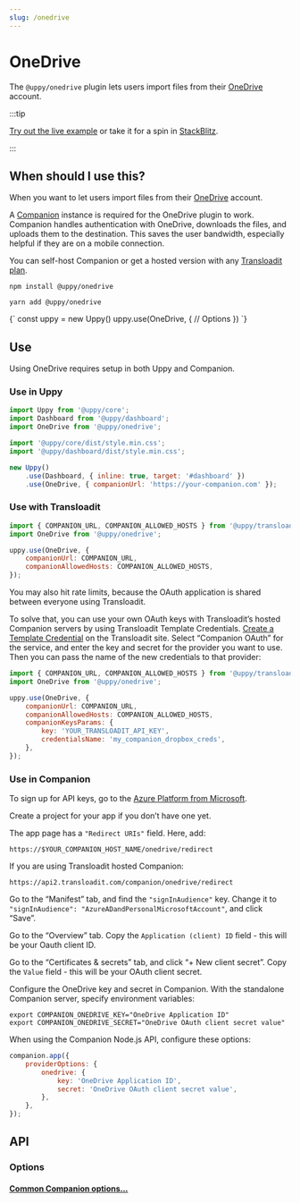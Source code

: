 ```yaml
---
slug: /onedrive
---
```




# OneDrive

The `@uppy/onedrive` plugin lets users import files from their
[OneDrive](https://onedrive.com) account.

:::tip

[Try out the live example](/examples) or take it for a spin in
[StackBlitz](https://stackblitz.com/edit/vitejs-vite-zaqyaf?file=main.js).

:::

## When should I use this?

When you want to let users import files from their
[OneDrive](https://onedrive.com) account.

A [Companion](/docs/companion) instance is required for the OneDrive plugin to
work. Companion handles authentication with OneDrive, downloads the files, and
uploads them to the destination. This saves the user bandwidth, especially
helpful if they are on a mobile connection.

You can self-host Companion or get a hosted version with any
[Transloadit plan](https://transloadit.com/pricing/).

<Tabs>
  <TabItem value="npm" label="NPM" default>

```shell
npm install @uppy/onedrive
```

  </TabItem>

  <TabItem value="yarn" label="Yarn">

```shell
yarn add @uppy/onedrive
```

  </TabItem>

  <TabItem value="cdn" label="CDN">
    <UppyCdnExample>
      {`
        const uppy = new Uppy()
        uppy.use(OneDrive, {
          // Options
        })
      `}
    </UppyCdnExample>
  </TabItem>
</Tabs>

## Use

Using OneDrive requires setup in both Uppy and Companion.

### Use in Uppy

```js {10-13} showLineNumbers
import Uppy from '@uppy/core';
import Dashboard from '@uppy/dashboard';
import OneDrive from '@uppy/onedrive';

import '@uppy/core/dist/style.min.css';
import '@uppy/dashboard/dist/style.min.css';

new Uppy()
	.use(Dashboard, { inline: true, target: '#dashboard' })
	.use(OneDrive, { companionUrl: 'https://your-companion.com' });
```

### Use with Transloadit

```js
import { COMPANION_URL, COMPANION_ALLOWED_HOSTS } from '@uppy/transloadit';
import OneDrive from '@uppy/onedrive';

uppy.use(OneDrive, {
	companionUrl: COMPANION_URL,
	companionAllowedHosts: COMPANION_ALLOWED_HOSTS,
});
```

You may also hit rate limits, because the OAuth application is shared between
everyone using Transloadit.

To solve that, you can use your own OAuth keys with Transloadit’s hosted
Companion servers by using Transloadit Template Credentials. [Create a Template
Credential][template-credentials] on the Transloadit site. Select “Companion
OAuth” for the service, and enter the key and secret for the provider you want
to use. Then you can pass the name of the new credentials to that provider:

```js
import { COMPANION_URL, COMPANION_ALLOWED_HOSTS } from '@uppy/transloadit';
import OneDrive from '@uppy/onedrive';

uppy.use(OneDrive, {
	companionUrl: COMPANION_URL,
	companionAllowedHosts: COMPANION_ALLOWED_HOSTS,
	companionKeysParams: {
		key: 'YOUR_TRANSLOADIT_API_KEY',
		credentialsName: 'my_companion_dropbox_creds',
	},
});
```

### Use in Companion

To sign up for API keys, go to the
[Azure Platform from Microsoft](https://portal.azure.com/#view/Microsoft_AAD_RegisteredApps/ApplicationsListBlade).

Create a project for your app if you don’t have one yet.

The app page has a `"Redirect URIs"` field. Here, add:

```
https://$YOUR_COMPANION_HOST_NAME/onedrive/redirect
```

If you are using Transloadit hosted Companion:

```
https://api2.transloadit.com/companion/onedrive/redirect
```

Go to the “Manifest” tab, and find the `"signInAudience"` key. Change it to
`"signInAudience": "AzureADandPersonalMicrosoftAccount"`, and click “Save”.

Go to the “Overview” tab. Copy the `Application (client) ID` field - this will
be your Oauth client ID.

Go to the “Certificates & secrets” tab, and click “+ New client secret”. Copy
the `Value` field - this will be your OAuth client secret.

Configure the OneDrive key and secret in Companion. With the standalone
Companion server, specify environment variables:

```shell
export COMPANION_ONEDRIVE_KEY="OneDrive Application ID"
export COMPANION_ONEDRIVE_SECRET="OneDrive OAuth client secret value"
```

When using the Companion Node.js API, configure these options:

```js
companion.app({
	providerOptions: {
		onedrive: {
			key: 'OneDrive Application ID',
			secret: 'OneDrive OAuth client secret value',
		},
	},
});
```

## API

### Options

#### [Common Companion options...](./companion-options.mdx)

[template-credentials]:
	https://transloadit.com/docs/#how-to-create-template-credentials
